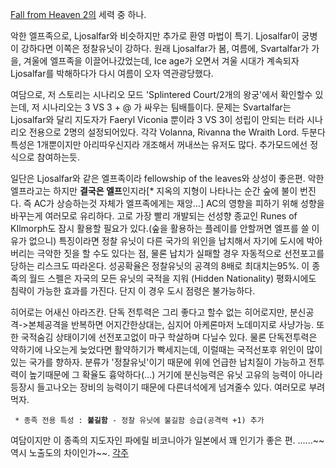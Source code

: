 [[Fall from Heaven 2]]의 세력 중 하나.

악한 엘프족으로, Ljosalfar와 비슷하지만 추가로 환영 마법이 특기. Ljosalfar이 궁병이 강하다면 이쪽은 정찰유닛이 강하다. 원래 Ljosalfar가 봄, 여름에, Svartalfar가 가을, 겨울에 엘프족을 이끌어나갔었는데, Ice age가 오면서 겨울 시대가 계속되자 Ljosalfar를 박해하다가 다시 여름이 오자 역관광당했다.

여담으로, 저 스토리는 시나리오 모드 'Splintered Court/2개의 왕궁'에서 확인할수 있는데, 저 시나리오는 3 VS 3 + @ 가 싸우는 팀배틀이다.
문제는 Svartalfar는 Ljosalfar와 달리 지도자가 Faeryl Viconia 뿐이라 3 VS 3이 성립이 안되는 터라 시나리오 전용으로 2명의 설정되어있다. 각각 Volanna, Rivanna the Wraith Lord.
두분다 특성은 1개뿐이지만 아리따우신지라 개조해서 꺼내쓰는 유저도 많다. 추가모드에선 정식으로 참여하는듯. 

일단은 Ljosalfar와 같은 엘프족이라 fellowship of the leaves와 상성이 좋은편. 악한 엘프라고는 하지만 '''결국은 엘프'''인지라[* 지옥의 지형이 나타나는 순간 숲에 불이 번진다. 즉 AC가 상승하는것 자체가 엘프족에게는 재앙...] AC의 영향을 피하기 위해 성향을 바꾸는게 여러모로 유리하다. 고로 가장 빨리 개발되는 선성향 종교인 Runes of KIlmorph도 잠시 활용할 필요가 있다.(숲을 활용하는 플레이를 안할꺼면 엘프를 쓸 이유가 없으니)
특징이라면 정찰 유닛이 다른 국가의 위인을 납치해서 자기에 도시에 박아버리는 극악한 짓을 할 수도 있다는 점, 물론 납치가 실패할 경우 자동적으로 선전포고를 당하는 리스크도 따라온다. 성공확율은 정찰유닛의 공격의 8배로 최대치는95%.
이 종족의 월드 스펠은 자국의 모든 유닛의 국적을 지워 (Hidden Nationality) 평화시에도 침략이 가능한 효과를 가진다. 단지 이 경우 도시 점령은 불가능하다. 

히어로는 어새신 아라즈칸. 단독 전투력은 그리 좋다고 할수 없는 히어로지만, 분신공격->본체공격을 반복하면 어지간한상대는, 심지어 아케론마저 노데미지로 사냥가능. 또한 국적숨김 상태이기에 선전포고없이 마구 학살하며 다닐수 있다.
물론 단독전투력은 약하기에 나오는게 늦었다면 활약하기가 빡세지는데, 이럴때는 국적선포후 위인이 많이 있는 국가를 향하자.
분류가 '정찰유닛'이기 때문에 위에 언급한 납치질이 가능하고 전투력이 높기때문에 그 확율도 흉악하다(...) 거기에 분신능력은 유닛 고유의 능력이 아니라 등장시 들고나오는 장비의 능력이기 때문에 다른녀석에게 넘겨줄수 있다. 여러모로 부려먹자.

  * 종족 전용 특성 : '''불길함''' - 정찰 유닛에 불길함 승급(공격력 +1) 추가
여담이지만 이 종족의 지도자인 파에릴 비코니아가 일본에서 꽤 인기가 좋은 편. ......~~역시 노출도의 차이인가~~.
[[각주]]
